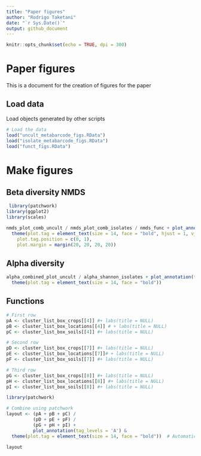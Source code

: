 ```yaml
---
title: "Paper figures"
author: "Rodrigo Taketani"
date: "`r Sys.Date()`"
output: github_document
---
```


```r
knitr::opts_chunk$set(echo = TRUE, dpi = 300)
```

# Paper figures

This is a document for the creation of figures for the paper

## Load data

Load objects generated by other scripts

```r

# Load the data
load("uncult_metabarcode_figs.RData")
load("isolate_metabarcode_figs.RData")
load("funct_figs.RData")


```

# Make figures
## Beta diversity NMDS

```r
 library(patchwork)
library(ggplot2)
library(scales)

nmds_plot_comb_uncult / nmds_plot_comb_isolates / nmds_func + plot_annotation(tag_levels = 'A') &
  theme(plot.tag = element_text(size = 14, face = "bold", hjust = 1, vjust = -1), 
    plot.tag.position = c(0, 1),
    plot.margin = margin(20, 20, 20, 20))


```
## Alpha diversity

```r

alpha_combined_plot_uncult / alpha_shannon_isolates + plot_annotation(tag_levels = 'A') &
  theme(plot.tag = element_text(size = 14, face = "bold"))

```




## Functions
```r

# First row
pA <- cluster_list_box_crops[[4]] #+ labs(title = NULL)
pB <- cluster_list_box_locations[[4]] # + labs(title = NULL)
pC <- cluster_list_box_soils[[4]] #+ labs(title = NULL)

# Second row
pD <- cluster_list_box_crops[[7]] #+ labs(title = NULL)
pE <- cluster_list_box_locations[[7]]# + labs(title = NULL)
pF <- cluster_list_box_soils[[7]] #+ labs(title = NULL)

# Third row
pG <- cluster_list_box_crops[[8]] #+ labs(title = NULL)
pH <- cluster_list_box_locations[[8]] #+ labs(title = NULL)
pI <- cluster_list_box_soils[[8]] #+ labs(title = NULL)

library(patchwork)

# Combine using patchwork
layout <- (pA + pB + pC) /
          (pD + pE + pF) /
          (pG + pH + pI) +
          plot_annotation(tag_levels = 'A') &
  theme(plot.tag = element_text(size = 14, face = "bold"))  # Automatically tags A–I

layout
```

